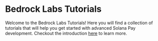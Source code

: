 
# Bedrock Labs Tutorials

Welcome to the Bedrock Labs Tutorials! Here you will find a collection of tutorials that will help you get started with advanced Solana Pay development. Checkout the introduction [here](/solana-pay/introduction) to learn more.
